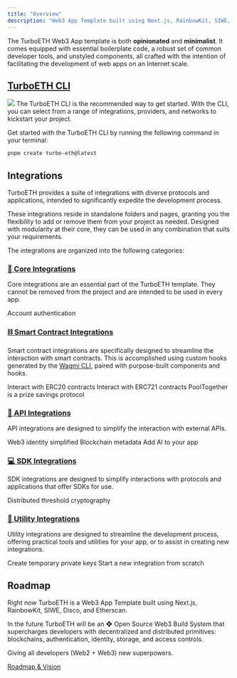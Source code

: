 ```yaml
---
title: "Overview"
description: "Web3 App Template built using Next.js, RainbowKit, SIWE, Disco, and more!"
---
```


The TurboETH Web3 App template is both **opinionated** and **minimalist**. It comes equipped with essential boilerplate code, a robust set of common developer tools, and unstyled components, all crafted with the intention of facilitating the development of web apps on an Internet scale.

## [TurboETH CLI](/getting-started/cli)
<img src='/assets/cli/turbo-eth-cli.png' />
The TurboETH CLI is the recommended way to get started. With the CLI, you can select from a range of integrations, providers, and networks to kickstart your project.

Get started with the TurboETH CLI by running the following command in your terminal:
```bash
pnpm create turbo-eth@latest
```

## Integrations
TurboETH provides a suite of integrations with diverse protocols and applications, intended to significantly expedite the development process.

These integrations reside in standalone folders and pages, granting you the flexibility to add or remove them from your project as needed. Designed with modularity at their core, they can be used in any combination that suits your requirements.

The integrations are organized into the following categories:

### [🧱 Core Integrations](/integration/core/introduction)
Core integrations are an essential part of the TurboETH template. They cannot be removed from the project and are intended to be used in every app.

<CardGroup>
  <Card title="🔏 Sign In With Ethereum" href="/integration/core/sign-in-with-ethereum">
    Account authentication
  </Card>
</CardGroup>

### [⛓️ Smart Contract Integrations](/integration/smart-contract/introduction)
Smart contract integrations are specifically designed to streamline the interaction with smart contracts. This is accomplished using custom hooks generated by the [Wagmi CLI](/getting-started/wagmi-cli), paired with purpose-built components and hooks.

<CardGroup>
  <Card title="🪙 ERC20" href="/integration/smart-contract/erc20">
    Interact with ERC20 contracts
  </Card>
  <Card title="🖼️ ERC721" href="/integration/smart-contract/erc721">
    Interact with ERC721 contracts
  </Card>
    <Card title="💰 PoolTogether" href="/integration/smart-contract/pooltogether">
   PoolTogether is a prize savings protocol
  </Card>
</CardGroup>

### [🧰 API Integrations](/integration/api/introduction)
API integrations are designed to simplify the interaction with external APIs.

<CardGroup>
  <Card title="🪩 Disco" href="/integration/api/disco">
    Web3 identity simplified 
  </Card>
  <Card title="📜 Etherscan" href="/integration/api/etherscan">
    Blockchain metadata
  </Card>
  <Card title="🤖 OpenAI" href="/integration/api/openai">
    Add AI to your app
  </Card>
</CardGroup>

### [💻 SDK Integrations](/integration/sdk/introduction)
SDK integrations are designed to simplify interactions with protocols and applications that offer SDKs for use.

<CardGroup>
  <Card title="🔥 Lit Protocol" href="/integration/sdk/lit-protocol">
    Distributed threshold cryptography
  </Card>
</CardGroup>

### [🔧 Utility Integrations](/integration/utility/introduction)
Utility integrations are designed to streamline the development process, offering practical tools and utilities for your app, or to assist in creating new integrations.

<CardGroup>
  <Card title="🗝️ Session Keys" href="/integration/utility/session-keys">
    Create temporary private keys
  </Card>
  <Card title="🏁 Starter" href="/integration/utility/starter">
    Start a new integration from scratch
  </Card>
</CardGroup>

## Roadmap

Right now TurboETH is a Web3 App Template built using Next.js, RainbowKit, SIWE, Disco, and Etherscan.

In the future TurboETH will be an ❖ Open Source Web3 Build System that supercharges developers with decentralized and distributed primitives: blockchains, authentication, identity, storage, and access controls.

Giving all developers (Web2 + Web3) new superpowers.

[Roadmap & Vision](/roadmap)
